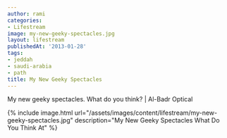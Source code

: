 ```yaml
---
author: rami
categories:
- Lifestream
image: my-new-geeky-spectacles.jpg
layout: lifestream
publishedAt: '2013-01-28'
tags:
- jeddah
- saudi-arabia
- path
title: My New Geeky Spectacles
---
```


My new geeky spectacles. What do you think? | Al-Badr Optical

{% include image.html url="/assets/images/content/lifestream/my-new-geeky-spectacles.jpg" description="My New Geeky Spectacles What Do You Think At" %}
